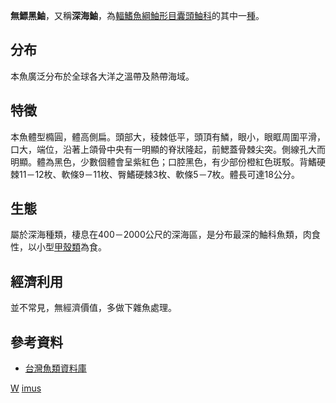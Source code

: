 {{Speciesbox
| taxon = Ectreposebastes imus
| status = NE
| status_system = IUCN3.1
| trend = unknown
| binomial_authority = Garman, 1899
}}

'''無鰾黑鮋'''，又稱'''深海鮋'''，為[[輻鰭魚綱|輻鰭魚綱]][[鮋形目|鮋形目]][[囊頭鮋科|囊頭鮋科]]的其中一[[種|種]]。

==分布==
本魚廣泛分布於全球各大洋之溫帶及熱帶海域。
==特徵==
本魚體型橢圓，體高側扁。頭部大，稜棘低平，頭頂有鱗，眼小，眼眶周圍平滑，口大，端位，沿著上頜骨中央有一明顯的脊狀隆起，前鰓蓋骨棘尖突。側線孔大而明顯。體為黑色，少數個體會呈紫紅色；口腔黑色，有少部份橙紅色斑駁。背鰭硬棘11－12枚、軟條9－11枚、臀鰭硬棘3枚、軟條5－7枚。體長可達18公分。

==生態==
屬於深海種類，棲息在400－2000公尺的深海區，是分布最深的鮋科魚類，肉食性，以小型[[甲殼類|甲殼類]]為食。

==經濟利用==
並不常見，無經濟價值，多做下雜魚處理。

==參考資料==
*[https://web.archive.org/web/20160304192914/http://fishdb.sinica.edu.tw/chi/species.php?science=Ectreposebastes%20imus 台灣魚類資料庫]
{{Taxonbar|from=Q3703742}}
[[Category:1899年描述的鱼类|W]]
[[Category:黑鮋屬|imus]]